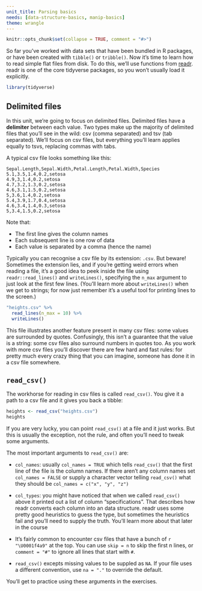 ```yaml
---
unit_title: Parsing basics
needs: [data-structure-basics, manip-basics]
theme: wrangle
---
```


```r
knitr::opts_chunk$set(collapse = TRUE, comment = "#>")
```

So far you've worked with data sets that have been bundled in R packages, or have been created with `tibble()` or `tribble()`. Now it's time to learn how to read simple flat files from disk. To do this, we'll use functions from [readr](http://readr.tidyverse.org). readr is one of the core tidyverse packages, so you won't usually load it explicitly.

```r
library(tidyverse)
```

## Delimited files

In this unit, we're going to focus on delimited files. Delimited files have a __delimiter__ between each value. Two types make up the majority of delimited files that you'll see in the wild: csv (comma separated) and tsv (tab separated). We'll focus on csv files, but everything you'll learn applies equally to tsvs, replacing commas with tabs.

A typical csv file looks something like this:

```
Sepal.Length,Sepal.Width,Petal.Length,Petal.Width,Species
5.1,3.5,1.4,0.2,setosa
4.9,3,1.4,0.2,setosa
4.7,3.2,1.3,0.2,setosa
4.6,3.1,1.5,0.2,setosa
5,3.6,1.4,0.2,setosa
5.4,3.9,1.7,0.4,setosa
4.6,3.4,1.4,0.3,setosa
5,3.4,1.5,0.2,setosa
```

Note that:

* The first line gives the column names
* Each subsequent line is one row of data
* Each value is separated by a comma (hence the name)

Typically you can recognise a csv file by its extension: `.csv`. But beware! Sometimes the extension lies, and if you're getting weird errors when reading a file, it's a good idea to peek inside the file using `readr::read_lines()` and `writeLines()`, specifying the `n_max` argument to just look at the first few lines. (You'll learn more about `writeLines()` when we get to strings; for now just remember it's a useful tool for printing lines to the screen.)

```r
"heights.csv" %>% 
  read_lines(n_max = 10) %>%
  writeLines()
```

This file illustrates another feature present in many csv files: some values are surrounded by quotes. Confusingly, this isn't a guarantee that the value is a string: some csv files also surround numbers in quotes too.  As you work with more csv files you'll discover there are few hard and fast rules: for pretty much every crazy thing that you can imagine, someone has done it in a csv file somewhere.

## `read_csv()`

The workhorse for reading in csv files is called `read_csv()`. You give it a path to a csv file and it gives you back a tibble:

```r
heights <- read_csv("heights.csv")
heights
```

If you are very lucky, you can point `read_csv()` at a file and it just works. But this is usually the exception, not the rule, and often you'll need to tweak some arguments.

The most important arguments to `read_csv()` are:

*   `col_names`: usually `col_names = TRUE` which tells `read_csv()` that
    the first line of the file is the column names. If there aren't any
    column names set `col_names = FALSE` or supply a character vector telling
    `read_csv()` what they should be `col_names = c("x", "y", "z")`
    
*   `col_types`: you might have noticed that when we called `read_csv()` above
    it printed out a list of column "specifications". That describes how readr
    converts each column into an data structure. readr uses some pretty good 
    heuristics to guess the type, but sometimes the heuristics fail and you'll
    need to supply the truth. You'll learn more about that later in the course
    
*   It's fairly common to encounter csv files that have a bunch of 
    `r "\U0001f4a9"` at the top. You can use `skip = n` to skip the first n 
    lines, or `comment = "#"` to ignore all lines that start with `#`.

*   `read_csv()` excepts missing values to be suppled as `NA`. If your file
    uses a different convention, use `na = "."` to override the default.

You'll get to practice using these arguments in the exercises.
